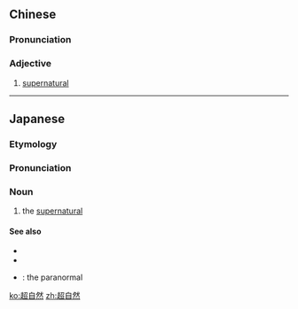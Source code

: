 ==Chinese==
{{zh-forms|type=12}}

===Pronunciation===
{{zh-pron
|m=chāozìrán
|c=ciu1 zi6 jin4
|cat=a
}}

===Adjective===
{{zh-adj}}

# {{lb|zh|attributive}} [[supernatural]]

----

==Japanese==
{{ja-kanjitab|ちょう|し|ぜん|yomi=on}}

===Etymology===
{{compound|超|自然|lang=ja}}

===Pronunciation===
{{ja-pron|ちょうしぜん|y=on}}

===Noun===
{{ja-noun|ちょうしぜん}}

# the [[supernatural]]

====See also====
* {{pedialite|lang=ja}}
* {{pedialite|Supernatural}}
* {{ja-r|超常|ちょうじょう}}: the paranormal

[[ko:超自然]]
[[zh:超自然]]